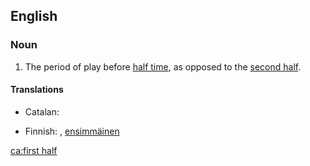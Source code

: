 {{also|first-half}}
==English==

===Noun===
{{en-noun|first halves}}

# {{label|en|sports}} The period of play before [[half time]], as opposed to the [[second half]].

====Translations====
{{trans-top|period of play before half time}}
* Catalan: {{t+|ca|primera part|f}}
{{trans-mid}}
* Finnish: {{t|fi|alkupuolisko}}, [[ensimmäinen]] {{t+|fi|puoliaika}}
{{trans-bottom}}

[[ca:first half]]